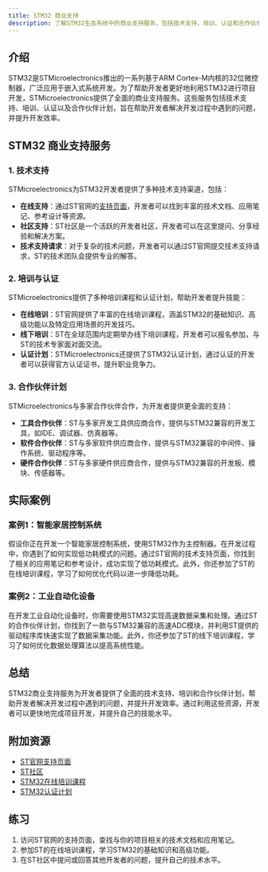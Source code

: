 ```yaml
---
title: STM32 商业支持
description: 了解STM32生态系统中的商业支持服务，包括技术支持、培训、认证和合作伙伴计划，帮助初学者更好地利用STM32进行开发。
---
```


## 介绍

STM32是STMicroelectronics推出的一系列基于ARM Cortex-M内核的32位微控制器，广泛应用于嵌入式系统开发。为了帮助开发者更好地利用STM32进行项目开发，STMicroelectronics提供了全面的商业支持服务。这些服务包括技术支持、培训、认证以及合作伙伴计划，旨在帮助开发者解决开发过程中遇到的问题，并提升开发效率。

## STM32 商业支持服务

### 1. 技术支持

STMicroelectronics为STM32开发者提供了多种技术支持渠道，包括：

- **在线支持**：通过ST官网的[支持页面](https://www.st.com/content/st_com/en/support.html)，开发者可以找到丰富的技术文档、应用笔记、参考设计等资源。
- **社区支持**：ST社区是一个活跃的开发者社区，开发者可以在这里提问、分享经验和解决方案。
- **技术支持请求**：对于复杂的技术问题，开发者可以通过ST官网提交技术支持请求，ST的技术团队会提供专业的解答。

### 2. 培训与认证

STMicroelectronics提供了多种培训课程和认证计划，帮助开发者提升技能：

- **在线培训**：ST官网提供了丰富的在线培训课程，涵盖STM32的基础知识、高级功能以及特定应用场景的开发技巧。
- **线下培训**：ST在全球范围内定期举办线下培训课程，开发者可以报名参加，与ST的技术专家面对面交流。
- **认证计划**：STMicroelectronics还提供了STM32认证计划，通过认证的开发者可以获得官方认证证书，提升职业竞争力。

### 3. 合作伙伴计划

STMicroelectronics与多家合作伙伴合作，为开发者提供更全面的支持：

- **工具合作伙伴**：ST与多家开发工具供应商合作，提供与STM32兼容的开发工具，如IDE、调试器、仿真器等。
- **软件合作伙伴**：ST与多家软件供应商合作，提供与STM32兼容的中间件、操作系统、驱动程序等。
- **硬件合作伙伴**：ST与多家硬件供应商合作，提供与STM32兼容的开发板、模块、传感器等。

## 实际案例

### 案例1：智能家居控制系统

假设你正在开发一个智能家居控制系统，使用STM32作为主控制器。在开发过程中，你遇到了如何实现低功耗模式的问题。通过ST官网的技术支持页面，你找到了相关的应用笔记和参考设计，成功实现了低功耗模式。此外，你还参加了ST的在线培训课程，学习了如何优化代码以进一步降低功耗。

### 案例2：工业自动化设备

在开发工业自动化设备时，你需要使用STM32实现高速数据采集和处理。通过ST的合作伙伴计划，你找到了一款与STM32兼容的高速ADC模块，并利用ST提供的驱动程序库快速实现了数据采集功能。此外，你还参加了ST的线下培训课程，学习了如何优化数据处理算法以提高系统性能。

## 总结

STM32商业支持服务为开发者提供了全面的技术支持、培训和合作伙伴计划，帮助开发者解决开发过程中遇到的问题，并提升开发效率。通过利用这些资源，开发者可以更快地完成项目开发，并提升自己的技能水平。

## 附加资源

- [ST官网支持页面](https://www.st.com/content/st_com/en/support.html)
- [ST社区](https://community.st.com/)
- [STM32在线培训课程](https://www.st.com/content/st_com/en/support/learning/stm32-education/stm32-moocs.html)
- [STM32认证计划](https://www.st.com/content/st_com/en/support/learning/stm32-education/stm32-certification.html)

## 练习

1. 访问ST官网的支持页面，查找与你的项目相关的技术文档和应用笔记。
2. 参加ST的在线培训课程，学习STM32的基础知识和高级功能。
3. 在ST社区中提问或回答其他开发者的问题，提升自己的技术水平。
